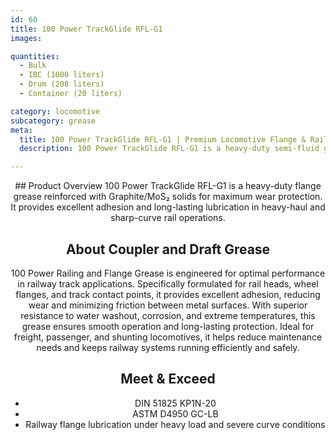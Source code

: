 ```yaml
---
id: 60
title: 100 Power TrackGlide RFL-G1
images:

quantities:
  - Bulk
  - IBC (1000 liters)
  - Drum (208 liters)
  - Container (20 liters)

category: locomotive
subcategory: grease
meta:
  title: 100 Power TrackGlide RFL-G1 | Premium Locomotive Flange & Rail Grease
  description: 100 Power TrackGlide RFL-G1 is a heavy-duty semi-fluid grease reinforced with Graphite/MoS₂ solids for locomotive rail flanges and track contact points. It provides excellent adhesion, wear protection, and long-lasting lubrication in heavy-haul, sharp-curve, and high-load rail operations. Meets DIN 51825 KP1N-20 and ASTM D4950 GC-LB standards for reliable performance in freight, passenger, and shunting locomotives.

---
```


<Header>
  ## Product Overview
 100 Power TrackGlide RFL-G1 is a heavy-duty flange grease reinforced with Graphite/MoS₂ solids for maximum wear protection. It provides excellent adhesion and long-lasting lubrication in heavy-haul and sharp-curve rail operations.

  ## About Coupler and Draft Grease
  100 Power Railing and Flange Grease is engineered for optimal performance in railway track applications. Specifically formulated for rail heads, wheel flanges, and track contact points, it provides excellent adhesion, reducing wear and minimizing friction between metal surfaces. With superior resistance to water washout, corrosion, and extreme temperatures, this grease ensures smooth operation and long-lasting protection. Ideal for freight, passenger, and shunting locomotives, it helps reduce maintenance needs and keeps railway systems running efficiently and safely.

  ## Meet & Exceed
 - DIN 51825 KP1N-20
 - ASTM D4950 GC-LB
 - Railway flange lubrication under heavy load and severe curve conditions

</Header>
